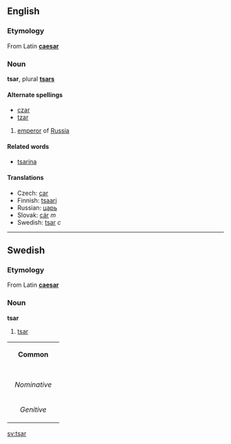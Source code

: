 {{wikipedia}}
==English==
===Etymology===
From Latin '''[[caesar]]'''

===Noun===
'''tsar''', plural '''[[tsars]]'''

====Alternate spellings====
*[[czar]]
*[[tzar]]

# [[emperor]] of [[Russia]]

====Related words====
*[[tsarina]]

====Translations====
*Czech: [[car]]
*Finnish: [[tsaari]]
*Russian: [[царь]]
*Slovak: [[cár#Slovak|cár]] ''m''
*Swedish: [[tsar#Swedish|tsar]] ''c''

----
==Swedish==
===Etymology===
From Latin '''[[caesar]]'''

===Noun===
'''tsar'''
#[[tsar#English|tsar]]

{| border=1 cellspacing=0
| bgcolor="#FFFFF0" colspan=5 align=center | '''Common'''
|-
|- bgcolor="#FFFFF0" align=center
! rowspan=2 | 
| colspan=2 width=105| Singular 
| colspan=2 | Plural
|- bgcolor="#FFFFF0" align=center
| width=105 | ''Indefinite'' 
| width=105 | ''Definite'' 
| width=105 |  ''Indefinite'' 
|  width=105 | ''Definite''
|- align=center
| width=105 bgcolor="#FFFFF0" | ''Nominative'' 
| [[tsar]]
| [[tsaren]]
| [[tsarer]]
| [[tsarerna]]
|- align=center
| width=105 bgcolor="#FFFFF0" | ''Genitive'' 
| [[tsars]]
| [[tsarens]]
| [[tsarers]]
| [[tsarernas]]
|}

[[sv:tsar]]